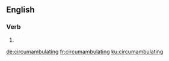 ==English==

===Verb===
{{head|en|present participle}}

# {{present participle of|circumambulate|lang=en|nocat=1}}

[[de:circumambulating]]
[[fr:circumambulating]]
[[ku:circumambulating]]